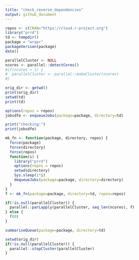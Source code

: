 ```yaml
---
title: "check_reverse_dependencies"
output: github_document
---
```


```r
repos <- c(CRAN="https://cloud.r-project.org")
library("prrd")
td <- tempdir()
package = "wrapr"
packageVersion(package)
date()

parallelCluster <- NULL
ncores <- parallel::detectCores()
#if(ncores > 1) {
#  parallelCluster <- parallel::makeCluster(ncores)
#}

orig_dir <- getwd()
print(orig_dir)
setwd(td)
print(td)

options(repos = repos)
jobsdfe <- enqueueJobs(package=package, directory=td)

print("checking:")
print(jobsdfe)

mk_fn <- function(package, directory, repos) {
  force(package)
  force(directory)
  force(repos)
  function(i) {
    library("prrd")
    options(repos = repos)
    setwd(directory)
    Sys.sleep(1*i)
    dequeueJobs(package=package, directory=directory)
  }
}
f <- mk_fn(package=package, directory=td, repos=repos)

if(!is.null(parallelCluster)) {
  parallel::parLapply(parallelCluster, seq_len(ncores), f)
} else {
  f(0)
}

summariseQueue(package=package, directory=td)

setwd(orig_dir)
if(!is.null(parallelCluster)) {
  parallel::stopCluster(parallelCluster)
}

```

